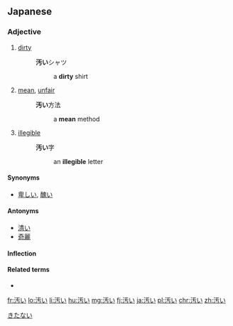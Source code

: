 ==Japanese==
{{ja-kanjitab|きたな|sort=きたない|yomi=kun}}

===Adjective===
{{ja-adj|infl=i|きたない}}

# [[dirty]]
#: '''汚い'''シャツ
#:: a '''dirty''' shirt
# [[mean]], [[unfair]]
#: '''汚い'''方法
#:: a '''mean''' method
# [[illegible]]
#: '''汚い'''字
#:: an '''illegible''' letter

====Synonyms====
* {{sense|mean}} [[卑しい]], [[醜い]]

====Antonyms====
* [[清い]]
* [[奇麗]]

====Inflection====
{{ja-i|きたな}}

====Related terms====
* {{ja-r|汚れる|よごれる}}

[[Category:1000 Japanese basic words|きたない]]

[[fr:汚い]]
[[lo:汚い]]
[[li:汚い]]
[[hu:汚い]]
[[mg:汚い]]
[[fj:汚い]]
[[ja:汚い]]
[[pl:汚い]]
[[chr:汚い]]
[[zh:汚い]]
